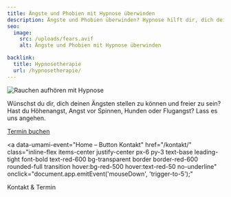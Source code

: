 ```yaml
---
title: Ängste und Phobien mit Hypnose überwinden
description: Ängste und Phobien überwinden? Hypnose hilft dir, dich deinen Ängsten zu stellen und freier zu leben.
seo:
  image:
    src: /uploads/fears.avif
    alt: Ängste und Phobien mit Hypnose überwinden

backlink:
  title: Hypnosetherapie
  url: /hypnosetherapie/
---
```



<div class="relative">

<img class="w-full h-64 object-cover object-center sm:h-96 rounded-xl shadow-lg" src="/uploads/fears.avif" alt="Rauchen aufhören mit Hypnose" />

<p>
  Wünschst du dir, dich deinen Ängsten stellen zu können und freier zu sein? Hast du Höhenangst, Angst vor Spinnen, Hunden oder Flugangst? Lass es uns angehen.
</p>

</div>

<div class="flex gap-4">
  <a
  data-umami-event="Open Calendly"
  href="https://calendly.com/bern-hypnose"
  target="_blank"
  class="inline-flex no-prose items-center justify-center px-6 py-3 text-base leading-tight font-bold text-white bg-red-600 border border-red-600 rounded-full transition hover:bg-red-500 hover:text-red-50 no-underline"
>
  <span>Termin buchen</span>
</a>

<a
  data-umami-event="Home – Button Kontakt"
  href="/kontakt/"
  class="inline-flex items-center justify-center px-6 py-3 text-base leading-tight font-bold text-red-600 bg-transparent border border-red-600 rounded-full transition hover:bg-red-500 hover:text-red-50 no-underline"
  onclick="document.app.emitEvent('mouseDown', 'trigger-to-5');"
>
  <span class="">Kontakt & Termin</span>
</a>
</div>

<SubPagesHypnotherapy exclude="/hypnosetherapie/aengste-und-phobien/" columns={1} />
